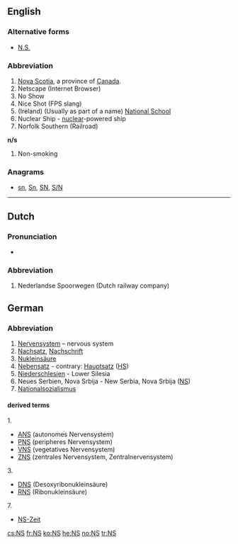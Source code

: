{{also|Appendix:Variations of "ns"}}
==English==

===Alternative forms===
* [[N.S.]] {{qualifier|Nova Scotia}}

===Abbreviation===
{{head|en|abbreviation}}

# [[Nova Scotia]], a province of [[Canada]].
# Netscape (Internet Browser)
# No Show
# Nice Shot (FPS slang)
# (Ireland) (Usually as part of a name) [[w:National school|National School]]
# Nuclear Ship - [[nuclear]]-powered ship
# Norfolk Southern (Railroad)
'''n/s'''
# Non-smoking

===Anagrams===
* [[sn#English|sn]], [[Sn#English|Sn]], [[SN#English|SN]], [[S/N#English|S/N]]

----

==Dutch==

===Pronunciation===
* {{audio|Nl-NS.ogg|audio|lang=nl}}

===Abbreviation===
{{head|nl|abbreviation}}

# {{context|rail transport|lang=nl}} Nederlandse Spoorwegen (Dutch railway company)

==German==

=== Abbreviation ===
# [[Nervensystem]] – nervous system
# [[Nachsatz]], [[Nachschrift]]
# [[Nukleinsäure]]
# [[Nebensatz]] - contrary: [[Hauptsatz]] ([[HS]])
# [[Niederschlesien]] - Lower Silesia
# Neues Serbien, Nova Srbija - New Serbia, Nova Srbija ([[NS#English|NS]])
# [[Nationalsozialismus]]

====derived terms====
1.
* [[ANS]] (autonomes Nervensystem)
* [[PNS]] (peripheres Nervensystem)
* [[VNS]] (vegetatives Nervensystem)
* [[ZNS]] (zentrales Nervensystem, Zentralnervensystem)
3.
* [[DNS]] (Desoxyribonukleinsäure)
* [[RNS]] (Ribonukleinsäure)
7.
* [[NS-Zeit]]

[[cs:NS]]
[[fr:NS]]
[[ko:NS]]
[[he:NS]]
[[no:NS]]
[[tr:NS]]